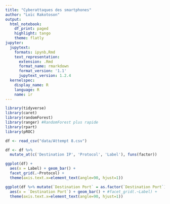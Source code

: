 ```yaml
---
title: "Cyberattaques des smartphones"
author: "Loïc Rakotoson"
output:
  html_notebook:
    df_print: paged
    highlight: tango
    theme: flatly
jupyter:
  jupytext:
    formats: ipynb,Rmd
    text_representation:
      extension: .Rmd
      format_name: rmarkdown
      format_version: '1.1'
      jupytext_version: 1.2.4
  kernelspec:
    display_name: R
    language: R
    name: ir
---
```



```r
library(tidyverse)
library(caret)
library(randomForest)
library(ranger) #RandomForest plus rapide
library(rpart)
library(pROC)
```

```r
df <- read_csv("data/Attempt 8.csv")
```

```r
df <- df %>% 
  mutate_at(c('Destination IP', 'Protocol', 'Label'), funs(factor))
```

```r
ggplot(df) + 
  aes(x = Label) + geom_bar() + 
  facet_grid(.~Protocol) +
  theme(axis.text.x=element_text(angle=90, hjust=1))
```

```r
ggplot(df %>% mutate(`Destination Port` = as.factor(`Destination Port`))) +
  aes(x = `Destination Port`) + geom_bar() + #facet_grid(.~Label) +
  theme(axis.text.x=element_text(angle=90, hjust=1))
```

